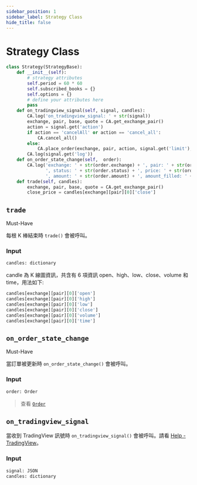 ```yaml
---
sidebar_position: 1
sidebar_label: Strategy Class
hide_title: false
---
```



# Strategy Class

```py
class Strategy(StrategyBase):
    def __init__(self):
        # strategy attributes
        self.period = 60 * 60
        self.subscribed_books = {}
        self.options = {}
        # define your attributes here
        pass
    def on_tradingview_signal(self, signal, candles):
        CA.log('on_tradingview_signal: ' + str(signal))
        exchange, pair, base, quote = CA.get_exchange_pair()
        action = signal.get('action')
        if action == 'cancelAll' or action == 'cancel_all':
            CA.cancel_all()
        else:
            CA.place_order(exchange, pair, action, signal.get('limit'), signal.get('fixed'), signal.get('percent'), signal.get('clientOrderId'))
        CA.log(signal.get('log'))
    def on_order_state_change(self,  order):
        CA.log('exchange: ' + str(order.exchange) + ', pair: ' + str(order.pair) + ', type: ' + str(order.type) +
               ', status: ' + str(order.status) + ', price: ' + str(order.price) +
               ', amount: ' + str(order.amount) + ', amount_filled: ' + str(order.amount_filled))
    def trade(self, candles):
        exchange, pair, base, quote = CA.get_exchange_pair()
        close_price = candles[exchange][pair][0]['close']
```

## `trade`

<Highlight color="#ffba00">
  Must-Have
</Highlight>

每根 K 棒結束時 `trade()` 會被呼叫。

### Input

```py
candles: dictionary
```

candle 為 K 線圖資訊，共含有 6 項資訊 open、high、low、close、volume 和 time，用法如下:

```python
candles[exchange][pair][0]['open']
candles[exchange][pair][0]['high']
candles[exchange][pair][0]['low']
candles[exchange][pair][0]['close']
candles[exchange][pair][0]['volume']
candles[exchange][pair][0]['time']
```

## `on_order_state_change`

<Highlight color="#ffba00">
  Must-Have
</Highlight>

當訂單被更新時 `on_order_state_change()` 會被呼叫。

### Input

```py
order: Order
```
> 查看 [`Order`](/docs/developer/api/python/ca-objects/order)

## `on_tradingview_signal`

當收到 TradingView 訊號時 `on_tradingview_signal()` 會被呼叫。請看 [Help - TradingView](https://help.crypto-arsenal.io/en/collections/3568192-tradingview)。

### Input

```py
signal: JSON
candles: dictionary
```
